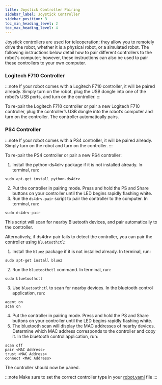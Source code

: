 ```yaml
---
title: Joystick Controller Pairing
sidebar_label: Joystick Controller
sidebar_position: 3
toc_min_heading_level: 2
toc_max_heading_level: 4
---
```


Joystick controllers are used for teleoperation; they allow you to remotely drive the robot, whether it is a physical robot,
or a simulated robot. The following instructions below detail how to pair different controllers to the robot's computer; however,
these instructions can also be used to pair these controllers to your own computer.

### Logitech F710 Controller

:::note
If your robot comes with a Logitech F710 controller, it will be paired already.
Simply turn on the robot, plug the USB dongle into one of the robot’s USB ports, and turn on the controller.
:::

To re-pair the Logitech F710 controller or pair a new Logitech F710 controller,
plug the controller’s USB dongle into the robot’s computer and turn on the controller. The controller automatically pairs.

### PS4 Controller

:::note
If your robot comes with a PS4 controller, it will be paired already. Simply turn on the robot and turn on the controller.
:::

To re-pair the PS4 controller or pair a new PS4 controller:

1. Install the python-ds4drv package if it is not installed already. In terminal, run:

```
sudo apt-get install python-ds4drv
```
2. Put the controller in pairing mode. Press and hold the PS and Share buttons on your controller until the LED begins rapidly flashing white.
3. Run the `ds4drv-pair` script to pair the controller to the computer. In terminal, run:

```
sudo ds4drv-pair
```
This script will scan for nearby Bluetooth devices, and pair automatically to the controller.

Alternatively, if ds4drv-pair fails to detect the controller, you can pair the controller using `bluetoothctl`:

1. Install the `bluez` package if it is not installed already. In terminal, run:

```
sudo apt-get install bluez
```
2. Run the `bluetoothctl` command. In terminal, run:

```
sudo bluetoothctl
```
3. Use `bluetoothctl` to scan for nearby devices. In the bluetooth control application, run:

```
agent on
scan on
```
4. Put the controller in pairing mode. Press and hold the PS and Share buttons on your controller until the LED begins rapidly flashing white.
5. The bluetooth scan will display the MAC addresses of nearby devices. Determine which MAC address corresponds to the controller and copy it. In the bluetooth control application, run:

```
scan off
pair <MAC Address>
trust <MAC Address>
connect <MAC Address>
```

The controller should now be paired.

:::note
Make sure to set the correct controller type in your [robot.yaml](../config/yaml) file
:::
